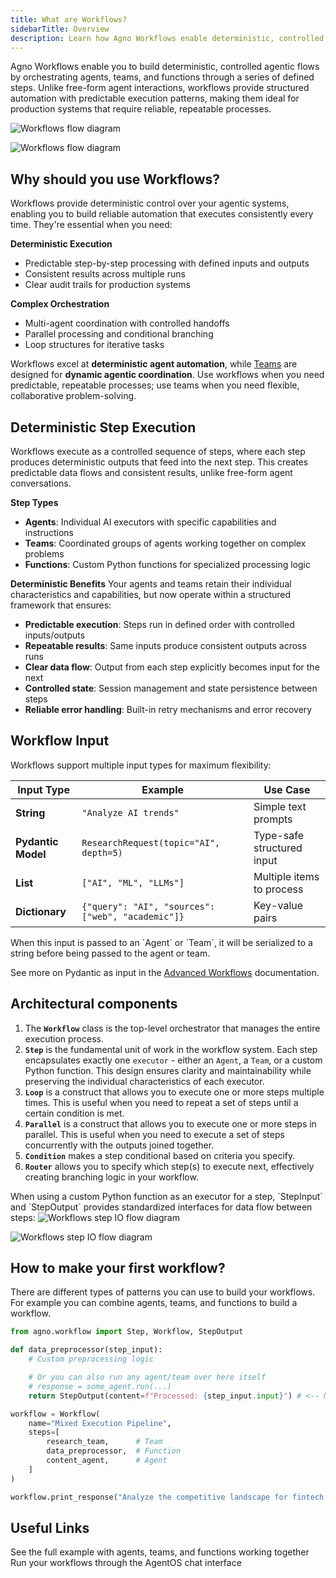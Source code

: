 ```yaml
---
title: What are Workflows?
sidebarTitle: Overview
description: Learn how Agno Workflows enable deterministic, controlled automation of multi-agent systems
---
```


Agno Workflows enable you to build deterministic, controlled agentic flows by orchestrating agents, teams, and functions through a series of defined steps. Unlike free-form agent interactions, workflows provide structured automation with predictable execution patterns, making them ideal for production systems that require reliable, repeatable processes.


<img 
  className="block dark:hidden" 
  src="/images/workflows-flow-light.png" 
  alt="Workflows flow diagram"
/>


<img 
  className="hidden dark:block" 
  src="/images/workflows-flow.png" 
  alt="Workflows flow diagram"
/>

## Why should you use Workflows?

Workflows provide deterministic control over your agentic systems, enabling you to build reliable automation that executes consistently every time. They're essential when you need:

**Deterministic Execution**

- Predictable step-by-step processing with defined inputs and outputs
- Consistent results across multiple runs
- Clear audit trails for production systems

**Complex Orchestration**

- Multi-agent coordination with controlled handoffs
- Parallel processing and conditional branching
- Loop structures for iterative tasks

Workflows excel at **deterministic agent automation**, while [Teams](/concepts/teams/introduction) are designed for **dynamic agentic coordination**. Use workflows when you need predictable, repeatable processes; use teams when you need flexible, collaborative problem-solving.

## Deterministic Step Execution

Workflows execute as a controlled sequence of steps, where each step produces deterministic outputs that feed into the next step. This creates predictable data flows and consistent results, unlike free-form agent conversations.

**Step Types**

- **Agents**: Individual AI executors with specific capabilities and instructions
- **Teams**: Coordinated groups of agents working together on complex problems
- **Functions**: Custom Python functions for specialized processing logic

**Deterministic Benefits**
Your agents and teams retain their individual characteristics and capabilities, but now operate within a structured framework that ensures:

- **Predictable execution**: Steps run in defined order with controlled inputs/outputs
- **Repeatable results**: Same inputs produce consistent outputs across runs
- **Clear data flow**: Output from each step explicitly becomes input for the next
- **Controlled state**: Session management and state persistence between steps
- **Reliable error handling**: Built-in retry mechanisms and error recovery

## Workflow Input

Workflows support multiple input types for maximum flexibility:

| Input Type         | Example                                           | Use Case                   |
| ------------------ | ------------------------------------------------- | -------------------------- |
| **String**         | `"Analyze AI trends"`                             | Simple text prompts        |
| **Pydantic Model** | `ResearchRequest(topic="AI", depth=5)`            | Type-safe structured input |
| **List**           | `["AI", "ML", "LLMs"]`                            | Multiple items to process  |
| **Dictionary**     | `{"query": "AI", "sources": ["web", "academic"]}` | Key-value pairs            |

<Note>
  When this input is passed to an `Agent` or `Team`, it will be serialized to a
  string before being passed to the agent or team.
</Note>

See more on Pydantic as input in the [Advanced Workflows](/concepts/workflows/advanced) documentation.

## Architectural components

1. The **`Workflow`** class is the top-level orchestrator that manages the entire execution process.
2. **`Step`** is the fundamental unit of work in the workflow system. Each step encapsulates exactly one `executor` - either an `Agent`, a `Team`, or a custom Python function. This design ensures clarity and maintainability while preserving the individual characteristics of each executor.
3. **`Loop`** is a construct that allows you to execute one or more steps multiple times. This is useful when you need to repeat a set of steps until a certain condition is met.
4. **`Parallel`** is a construct that allows you to execute one or more steps in parallel. This is useful when you need to execute a set of steps concurrently with the outputs joined together.
5. **`Condition`** makes a step conditional based on criteria you specify.
6. **`Router`** allows you to specify which step(s) to execute next, effectively creating branching logic in your workflow.

<Note>
  When using a custom Python function as an executor for a step, `StepInput` and
  `StepOutput` provides standardized interfaces for data flow between steps:
</Note>
<img 
  className="block dark:hidden" 
  src="/images/workflows-step-io-flow-light.png" 
  alt="Workflows step IO flow diagram"
/>

<img 
  className="hidden dark:block" 
  src="/images/workflows-step-io-flow.png" 
  alt="Workflows step IO flow diagram"
/>

## How to make your first workflow?

There are different types of patterns you can use to build your workflows.
For example you can combine agents, teams, and functions to build a workflow.

```python
from agno.workflow import Step, Workflow, StepOutput

def data_preprocessor(step_input):
    # Custom preprocessing logic

    # Or you can also run any agent/team over here itself
    # response = some_agent.run(...)
    return StepOutput(content=f"Processed: {step_input.input}") # <-- Now pass the agent/team response in content here

workflow = Workflow(
    name="Mixed Execution Pipeline",
    steps=[
        research_team,      # Team
        data_preprocessor,  # Function
        content_agent,      # Agent
    ]
)

workflow.print_response("Analyze the competitive landscape for fintech startups", markdown=True)
```

## Useful Links

<CardGroup cols={2}>
  <Card
    title="View Complete Example"
    icon="code"
    href="/examples/concepts/workflows/01-basic-workflows/sequence_of_functions_and_agents"
  >
    See the full example with agents, teams, and functions working together
  </Card>
  <Card
    title="Use in AgentOS"
    icon="play"
    href="/agent-os/features/chat-interface#run-a-workflow"
  >
    Run your workflows through the AgentOS chat interface
  </Card>
</CardGroup>

